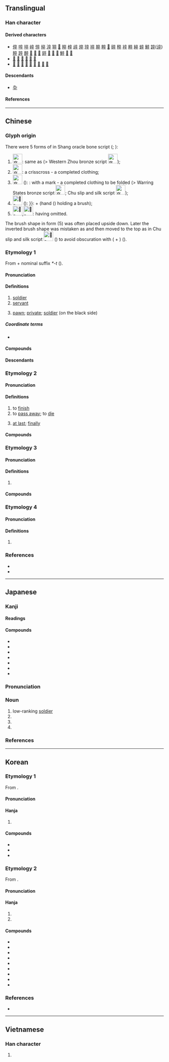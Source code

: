 {{also|卆|쭈}}
{{character info}}
==Translingual==
{{stroke order|type=animate}}

===Han character===
{{Han char|rn=24|rad=十|as=06|sn=8|four=00408|canj=YOOJ|ids=⿱𠅃十}}

====Derived characters====
* [[倅]] [[啐]] [[埣]] [[崪]] [[悴]] [[捽]] [[淬]] [[猝]] [[𨔊]] [[晬]] [[椊]] [[㱖]] [[焠]] [[琗]] [[祽]] [[脺]] [[睟]] [[𣖢]] [[碎]] [[稡]] [[䘹]] [[粹]] [[綷]] [[蜶]] [[䚝]] [[誶]]([[谇]]) [[賥]] [[踤]] [[醉]] [[𠁸]] [[𠾹]] [[𡳝]] [[錊]] [[𡦧]] [[𠧆]] [[𩫛]] [[䱣]] [[𡄰]] [[𠫏]]
* [[𡮇]] [[㰵]] [[㲞]] [[𣖛]] [[顇]] [[𣦮]]
* [[𡨧]] [[崒]] [[萃]] [[窣]] [[箤]] [[翠]] [[䯿]] [[瘁]] [[𡇻]]

====Descendants====
* [[卆]]

====References====
{{Han ref|kx=0156.280|dkj=02740|dj=0356.190|hdz=10063.020|uh=5352}}

----

==Chinese==
{{zh-forms|ss=卆|alt=卆,䘚,𠥾,𨒳,𧙻,𰠄}}

===Glyph origin===
{{Han etym}}
There were 5 forms of {{lang|zh|卒}} in Shang oracle bone script ({{zh-ref|Qiu, 1990}}; {{zh-ref|Xuan, 2012}}):
# [[File:卒-oracle-2.svg|30px]]: same as {{zh-l|*衣|clothes}} (> Western Zhou bronze script [[File:卒-bronze.svg|30px]]);
# [[File:卒-oracle-3.svg|30px]]: a crisscross {{zh-l|*衣}} - a completed clothing;
# [[File:卒-oracle.svg|30px]] ({{lang|zh|卒}}): {{liushu|ic|nocap=y}}: {{zh-l|*衣|clothes}} with a mark - a completed clothing to be folded (> Warring States bronze script [[File:卒-bronze-warring.svg|30px]]; Chu slip and silk script [[File:卒-silk.svg|30px]]);
# [[File:𧙻-oracle.svg|30px]] ({{zh-l|*𧙻}}): {{liushu|psc|nocap=y|pron={{#invoke:och-pron|retrieve_pron|卒}}}}: {{zh-l|*衣|clothes}} + {{och-l|聿}} (hand ({{zh-l|*又}}) holding a brush);
# [[File:𧙻-oracle-3.svg|30px]],[[File:𧙻-oracle-2.svg|30px]]: {{lang|zh|𧙻}} having {{lang|zh|又}} omitted.
The brush shape in form (5) was often placed upside down. Later the inverted brush shape was mistaken as {{lang|zh|又}} and then moved to the top as in Chu slip and silk script [[File:𰠄-silk.svg|30px]] ({{zh-l|*𰠄}}) to avoid obscuration with {{zh-l|*袁}} ({{lang|zh|衣}} + {{lang|zh|又}}) ({{zh-ref|Xuan, 2012}}).

===Etymology 1===
From {{och-l|遭|to meet}} + nominal suffix ''*-t'' ({{zh-ref|Schuessler, 2007}}).

====Pronunciation====
{{zh-pron
|m=zú
|c=zeot1
|c-t=dut2
|g=ziit6
|h=pfs=chut;gd=zud5
|j=zueh4
|mb=cŏ
|md=cúk
|mn=chut
|mn-t=zug4
|w=4tseq
|x=zou6
|mc=3
|oc=2,1
|ma=y
|cat=n
}}

====Definitions====
{{zh-hanzi}}

# [[soldier]]
# [[servant]]
# {{lb|zh|Chinese chess}} [[pawn]]; [[private]]; [[soldier]] (on the black side)

=====Coordinate terms=====
* {{list:Chinese chess pieces/zh}}

====Compounds====
{{zh-der|一兵一卒|傔卒|傲卒多敗|兵卒|勇夫悍卒|卒乘|卒伍|卒子|卒仔|句卒|士卒|宿將舊卒|小卒|復卒|戍卒|暴卒|步卒|烏合之卒|無名小卒|獄卒|瓦合之卒|甲卒|禁卒|街卒|販夫走卒|走卒|身先士卒|躬先士卒|輕卒銳兵|過河卒子|邏卒|部卒|集兵練卒|馬前卒|騶卒|鬼卒|丟卒保車}} <!-- 赤卒? -->

====Descendants====
{{CJKV||そつ|졸|tốt}}

===Etymology 2===
{{rfe|zh|from ST *(t/d)u-n/t? Related to 瘁/悴, 酋, 傮, 造, 秋?}}

====Pronunciation====
{{zh-pron
|m=zú
|c=zeot1
|c-t=dut2
|h=pfs=chut;gd=zud5
|md=cúk
|mn=chut
|mn-t=zug4
|w=4tseq
|mc=1
|oc=1,3
|ma=y
|cat=v,adv
}}

====Definitions====
{{zh-hanzi}}

# to [[finish]]
# to [[pass away]]; to [[die]]
#: {{zh-x|卒 於 @1992 年|'''die''' in 1992}}
# [[at last]]; [[finally]]

====Compounds====
{{zh-der|鬱卒|卒之|卒哭|卒年|卒業|卒歲|暴卒|有始有卒|為德不卒|聊以卒歲}}

===Etymology 3===

====Pronunciation====
{{zh-pron
|m=cù
|c=cyut3
|mn-t=zui6
|mc=2
|oc=n,2
|ma=y
|dial=n
|cat=a,adv
}}

====Definitions====
{{zh-hanzi}}

# {{zh-alt-form|猝|[[hurried]]; [[suddenly]]}}

====Compounds====
{{zh-der|卒律律|卒倒|倉卒|卒乍|卒卒|卒然|卒中}}

===Etymology 4===

====Pronunciation====
{{zh-pron
|m=cuì
|ma=y
|dial=n
|cat=
}}

====Definitions====
{{zh-hanzi}}

# {{zh-alt-form|倅}}

===References===
* {{R:yue:Hanzi}}
* {{R:twedu|A00437}}

----

==Japanese==

===Kanji===
{{ja-kanji|grade=4|rs=十06}}

====Readings====
{{ja-readings
|goon=そち, しゅち
|kanon=そつ, しゅつ
|kun=にわ-かに<には-かに, お-わる<を-はる, お-える<を-へる, つい-に<つひ-に
}}

====Compounds====
{{der-top|Compounds}}
* {{ja-r|士%卒|し%そつ|[[officers]] and [[soldiers]], [[soldiers]]}}
* {{ja-r|将%卒|しょう%そつ|[[officers]] and [[soldiers]]}}
* {{ja-r|卒%乳|そつ%にゅう|[[weaning]]}}
* {{ja-r|卒する|しゅっする|to [[die]]}}
* {{ja-r|卒する|そっする|to [[die]]}}
* {{ja-r|卒去|しゅっきょ|[[death]] (of person of high position)}}
* {{ja-r|卒去|そっきょ|[[death]] (of person of high position)}}
{{der-bottom}}

{{ja-kanjitab|そつ|yomi=o}}

===Pronunciation===
{{ja-pron|yomi=kanon|そつ|acc=1|acc_ref=DJR}}

===Noun===
{{ja-noun|そつ}}

# low-ranking [[soldier]]
# {{short for|ja|卒業}}
# {{short for|ja|卒族}}
# {{short for|ja|卒去}}

===References===
<references/>

----

==Korean==

===Etymology 1===
From {{der|ko|ltc|-}} {{ltc-l|卒|id=3|soldier}}. 

{{collapse|
* {{hanja-dongguk|조ᇙ〮|cwólq}}
* {{hanja-hunmong|졸〮|cwól|人類#중02A|hun=군ᄉᆞ〮 졸〮}}
* {{hanja-sinjeung|졸|cwol|hun=군졸 졸}}
|Historical readings
|bg=#FFFFFF}}

====Pronunciation====
{{ko-hanja-pron|졸}}

====Hanja====
{{ko-hanja-search}}
{{ko-hanja|군사|졸}}

# {{hanja form of|졸|[[soldier]]}}

====Compounds====
{{der-top3|Compounds}}
* {{ko-l|병졸|兵卒}}
* {{ko-l|포졸|捕卒}}
* {{ko-l|졸병|[[lowest]] [[ranking]] [[soldier]]|卒兵}}
{{der-bottom}}

===Etymology 2===
From {{der|ko|ltc|-}} {{ltc-l|卒|id=1|finish}}. 

{{collapse|
* {{hanja-dongguk|쥬ᇙ〮|cyúlq}}
* {{hanja-sinjeung|졸|cwol|hun=ᄆᆞᄎᆞᆷ 졸}}
|Historical readings
|bg=#FFFFFF}}

====Pronunciation====
{{ko-hanja-pron|졸}}

====Hanja====
{{ko-hanja|마치다|마칠|졸}}

# {{hanja form of|졸|to [[finish]]}}
# {{hanja form of|졸|to [[pass away]]; to [[die]]}}

====Compounds====
{{der-top3|Compounds}}
* {{ko-l|졸도|卒倒}}
* {{ko-l|고졸|高卒}}
* {{ko-l|대졸|大卒}}
* {{ko-l|중졸|中卒}}
* {{ko-l|졸년|卒年}}
* {{ko-l|병졸|病卒}}
* {{ko-l|졸업|[[graduation]]|卒業}}
* {{ko-l|뇌졸중|腦卒中}}
* {{ko-l|졸업식|卒業式}}
{{der-bottom}}

===References===
* {{R:hanjadoc|974}}

----

==Vietnamese==

===Han character===
{{vi-readings|reading=[[tốt]], [[chốt]]|rs=十06}}

# {{rfdef|vi|sort=十06}}
